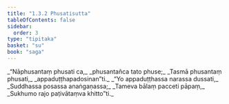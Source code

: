 ```yaml
---
title: "1.3.2 Phusatisutta"
tableOfContents: false
sidebar:
  order: 3
type: "tipitaka"
basket: "su"
book: "saga"
---
```



<DynamicBreadcrumb />

<Division number="22" book="saga" bookNo="12" page="12">

<Paragraph number="99" type="verses" book="saga">
_“Nāphusantaṃ phusati ca,_  
_phusantañca tato phuse;_  
_Tasmā phusantaṃ phusati,_  
_appaduṭṭhapadosinan”ti._  

</Paragraph>

<Paragraph number="100" type="verses" book="saga">
_“Yo appaduṭṭhassa narassa dussati,_  
_Suddhassa posassa anaṅgaṇassa;_  
_Tameva bālaṃ pacceti pāpaṃ,_  
_Sukhumo rajo paṭivātaṃva khitto”ti._
</Paragraph>
</Division>